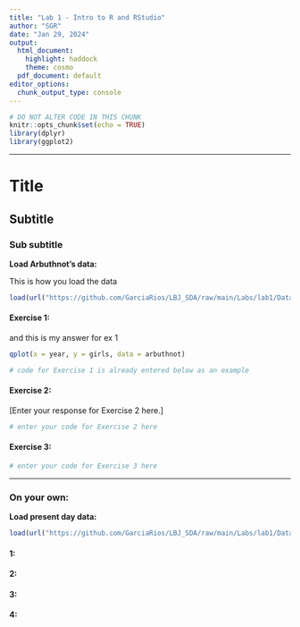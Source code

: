 ```yaml
---
title: "Lab 1 - Intro to R and RStudio"
author: "SGR"
date: "Jan 29, 2024"
output:
  html_document:
    highlight: haddock
    theme: cosmo
  pdf_document: default
editor_options:
  chunk_output_type: console
---
```


```r
# DO NOT ALTER CODE IN THIS CHUNK
knitr::opts_chunk$set(echo = TRUE)
library(dplyr)
library(ggplot2)
```

* * *

# Title

## Subtitle

### Sub subtitle


**Load Arbuthnot's data: **

This is how you load the data
```r
load(url("https://github.com/GarciaRios/LBJ_SDA/raw/main/Labs/lab1/Data/arbuthnot.RData"))
```







#### Exercise 1: 

and this is my answer for ex 1

```r
qplot(x = year, y = girls, data = arbuthnot)
```


```r
# code for Exercise 1 is already entered below as an example

```

#### Exercise 2:

[Enter your response for Exercise 2 here.]

```r
# enter your code for Exercise 2 here
```

#### Exercise 3:

```r
# enter your code for Exercise 3 here
```

* * *

### On your own:

**Load present day data: **
```r
load(url("https://github.com/GarciaRios/LBJ_SDA/raw/main/Labs/lab1/Data/present.RData"))
```

#### 1:


#### 2:


#### 3:


#### 4:






